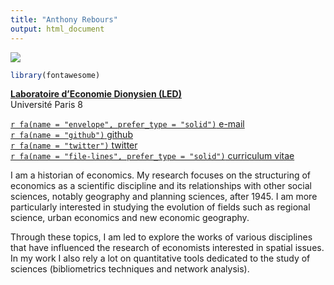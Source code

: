 ```yaml
---
title: "Anthony Rebours"
output: html_document
---
```


<div class="row">
<div class="col-md-6">
![](moi.jpeg)
```r
library(fontawesome)
```

[**Laboratoire d'Economie Dionysien (LED)**](https://sites.google.com/site/up8led/)\
Université Paris 8

[`r fa(name = "envelope", prefer_type = "solid")` e-mail](mailto: reboursanthony@hotmail.fr)  \
[`r fa(name = "github")` github](https://github.com/anthonyrebours) \
[`r fa(name = "twitter")` twitter](https://twitter.com/rebours_anthony) \
[`r fa(name = "file-lines", prefer_type = "solid")` curriculum vitae](cv.pdf)
</div>
<div class="col-md-6">
I am a historian of economics. My research focuses on the structuring of economics as a scientific discipline and its relationships with other social sciences, notably geography and planning sciences, after 1945. I am more particularly interested in studying the evolution of fields such as regional science, urban economics and new economic geography. 

Through these topics, I am led to explore the works of various disciplines that have influenced the research of economists interested in spatial issues. In my work I also rely a lot on quantitative tools dedicated to the study of sciences (bibliometrics techniques and network analysis).
</div>
</div>

<br><br>


